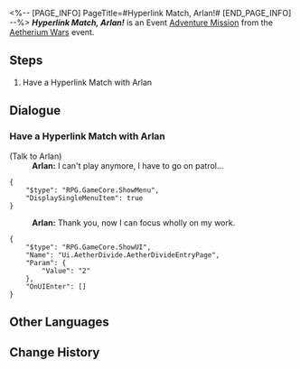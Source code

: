 <%-- [PAGE_INFO]
PageTitle=#Hyperlink Match, Arlan!#
[END_PAGE_INFO] --%>
{{Stub|Dialogue.}}
{{Mission Infobox
|id            = 8014129
|title         = 
|image         = <!--Mission Hyperlink Match, Arlan!.png-->
|type          = Adventure
|event_name    = Aetherium Wars
|chapter       = 
|requirements  = 
* [[Adventure Mission]] ''[[Hyperlink Match, Natasha!]]'' completed
* [[Adventure Mission]] ''[[Hyperlink Match, Clara!]]'' completed
* [[Adventure Mission]] ''[[Hyperlink Match, Gepard!]]'' completed
* [[Adventure Mission]] ''[[Hyperlink Match, Lynx!]]'' completed
|summary       = <!--official mission summary from Fate's Atlas-->
|characters    = Arlan; Trailblazer
|startLocation = [[Herta Space Station]] - [[Storage Zone]]
|world         = Herta Space Station
|area          = Storage Zone
|prev          = Hyperlink Match, Lynx!
|next          = 
|rewards       = 
}}
'''''Hyperlink Match, Arlan!''''' is an Event [[Adventure Mission]] from the [[Aetherium Wars]] event.

==Steps==
# Have a Hyperlink Match with Arlan

<!--
==Gameplay Notes==

--><!--
==Trial Character==

-->
==Dialogue==
{{Stub Dialogue}}
===Have a Hyperlink Match with Arlan{{subst:void|<!--801412901-->}}===
{{Mission Description|type=adventure|location=Storage Zone|The core gameplay loop behind Aetherium Wars is "dueling." Challenge different players and show your true strength!}}
{{Dialogue Start}}

;(Talk to Arlan)
:'''Arlan:''' I can't play anymore, I have to go on patrol...
<pre>{
	"$type": "RPG.GameCore.ShowMenu",
	"DisplaySingleMenuItem": true
}</pre>
:'''Arlan:''' Thank you, now I can focus wholly on my work.
<pre>{
	"$type": "RPG.GameCore.ShowUI",
	"Name": "Ui.AetherDivide.AetherDivideEntryPage",
	"Param": {
		"Value": "2"
	},
	"OnUIEnter": []
}</pre>
{{Dialogue End}}

==Other Languages==
{{Other Languages
|en   = Hyperlink Match, Arlan!
|zhs  = 超链接对决！阿兰
|zht  = 超連結對決！阿蘭
|ja   = ハイパーリンクバトル！アーラン
|ko   = 하이퍼링크 대결! 아를란
|es   = Enfrentamiento de hipervínculos: Arlan
|fr   = Combat hyperlink&nbsp;: Arlan&nbsp;!
|ru   = Матч! Арлан!
|th   = ประลองไฮเปอร์ลิงก์กับ Arlan!
|vi   = Quyết Đấu Siêu Liên Kết! Arlan
|de   = Hyperlinkmatch, Arlan!
|id   = Duel Hyperlink, Arlan!
|pt   = Batalha de Hyperlink, Arlan!
}}

==Change History==
{{Change History|1.4}}
